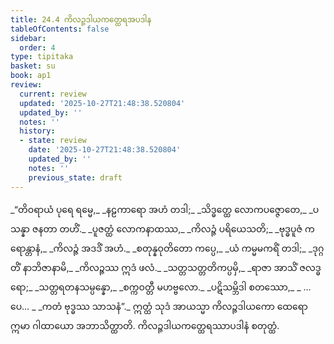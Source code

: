 ```yaml
---
title: 24.4 ကိလဉ္ဇဒါယကတ္ထေရအပဒါန
tableOfContents: false
sidebar:
  order: 4
type: tipitaka
basket: su
book: ap1
review:
  current: review
  updated: '2025-10-27T21:48:38.520804'
  updated_by: ''
  notes: ''
  history:
  - state: review
    date: '2025-10-27T21:48:38.520804'
    updated_by: ''
    notes: ''
    previous_state: draft
---
```



<ReviewStatus review={frontmatter.review} showDetails={true} />

<HypothesisAnnotation frontmatter={frontmatter} />

<DynamicBreadcrumb />

<Division number="14" book="ap1" e="ch" v="20" p="246">

<Paragraph number="2992" type="verses" book="ap1">
_“တိဝရာယံ ပုရေ ရမ္မေ,_  
_နဠကာရော အဟံ တဒါ;_  
_သိဒ္ဓတ္ထေ လောကပဇ္ဇောတေ,_  
_ပသန္နာ ဇနတာ တဟိံ._  

</Paragraph>

</Division>
<Division number="15" book="ap1" e="ch" v="20" p="246">

<Paragraph number="2993" type="verses" book="ap1">
_ပူဇတ္ထံ လောကနာထဿ,_  
_ကိလဉ္ဇံ ပရိယေသတိ;_  
_ဗုဒ္ဓပူဇံ ကရောန္တာနံ,_  
_ကိလဉ္ဇံ အဒဒိံ အဟံ._  

</Paragraph>

</Division>
<Division number="16" book="ap1" e="ch" v="20" p="246">

<Paragraph number="2994" type="verses" book="ap1">
_စတုန္နဝုတိတော ကပ္ပေ,_  
_ယံ ကမ္မမကရိံ တဒါ;_  
_ဒုဂ္ဂတိံ နာဘိဇာနာမိ,_  
_ကိလဉ္ဇဿ ဣဒံ ဖလံ._  

</Paragraph>

</Division>
<Division number="17" book="ap1" e="ch" v="20" p="246">

<Paragraph number="2995" type="verses" book="ap1">
_သတ္တသတ္တတိကပ္ပမှိ,_  
_ရာဇာ အာသိံ ဇလဒ္ဓရော;_  
_သတ္တရတနသမ္ပန္နော,_  
_စက္ကဝတ္တီ မဟဗ္ဗလော._  

</Paragraph>

</Division>
<Division number="18" book="ap1" e="ch" v="20" p="246">

<Paragraph number="2996" type="verses" book="ap1">
_ပဋိသမ္ဘိဒါ စတဿော,_  
_ …ပေ… _  
_ကတံ ဗုဒ္ဓဿ သာသနံ”._  

</Paragraph>

<Paragraph number="2997" book="ap1">
ဣတ္ထံ သုဒံ အာယသ္မာ ကိလဉ္ဇဒါယကော ထေရော ဣမာ ဂါထာယော အဘာသိတ္ထာတိ.

</Paragraph>
</Division>

<Paragraph number="2998" type="center" book="ap1">
ကိလဉ္ဇဒါယကတ္ထေရဿာပဒါနံ စတုတ္ထံ.
</Paragraph>